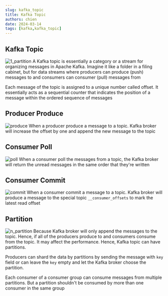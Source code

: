 ```yaml
---
slug: kafka_topic
title: Kafka Topic
authors: chien 
date: 2024-03-14
tags: [kafka,kafka_topic]
---
```


## Kafka Topic
![1_partition](./1_partition.png)
A Kafka topic is essentially a category or a stream for organizing messages in
Apache Kafka.  Imagine it like a folder in a filing cabinet, but for data
streams where producers can produce (push) messages to and consumers can
consumer (pull) messages from

Each message of the topic is assigned to a unique number called offset. It
essentially acts as a sequential counter that indicates the position of a
message within the ordered sequence of messages


## Producer Produce
![produce](./produce.png)
When a producer produce a message to a topic. Kafka broker will increase the
offset by one and append the new message to the topic

## Consumer Poll
![poll](./poll.png)
When a consumer poll the messages from a topic, the Kafka broker will return the
unread messages in the same order that they're written

## Consumer Commit
![commit](./commit.png)
When a consumer commit a message to a topic. Kafka broker will produce a message
to the special topic `__consumer_offsets` to mark the latest read offset

## Partition
![n_partition](./n_partition.png)
Because Kafka broker will only append the messages to the topic. Hence, if all
of the producers produce to and consumers consume from the topic. It may affect
the performance. Hence, Kafka topic can have partitions. 

Producers can shard the data by partitions by sending the message with `key`
field or can leave the `key` empty and let the Kafka broker choose the
partition.

Each consumer of a consumer group can consume messages from multiple partitions.
But a partition shouldn't be consumed by more than one consumer in the same group
